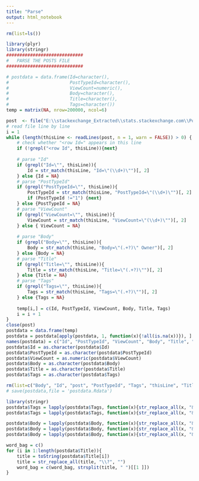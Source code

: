 ```yaml
---
title: "Parse"
output: html_notebook
---
```




```r
rm(list=ls())

library(plyr)
library(stringr)
#############################
#   PARSE THE POSTS FILE
#############################

# postdata = data.frame(Id=character(),
#                       PostTypeId=character(),
#                       ViewCount=numeric(),
#                       Body=character(),
#                       Title=character(),
#                       Tags=character())
temp = matrix(NA, nrow=200000, ncol=6)

post  <- file("E:\\stackexchange_Extracted\\stats.stackexchange.com\\Posts.xml", open = "r")
# read file line by line
i = 1
while (length(thisLine <- readLines(post, n = 1, warn = FALSE)) > 0) {
    # check whether "<row Id=" appears in this line
    if (!grepl("<row Id", thisLine)){next}
    
    # parse "Id"
    if (grepl("Id=\"", thisLine)){
        Id = str_match(thisLine, "Id=\"(\\d+)\"")[, 2]
    } else {Id = NA} 
    # parse "PostTypeId"
    if (grepl("PostTypeId=\"", thisLine)){
        PostTypeId = str_match(thisLine, "PostTypeId=\"(\\d+)\"")[, 2]
        if (PostTypeId !="1") {next}
    } else {PostTypeId = NA}
    # parse "ViewCount"
    if (grepl("ViewCount=\"", thisLine)){
        ViewCount = str_match(thisLine, "ViewCount=\"(\\d+)\"")[, 2]
    } else { ViewCount = NA}
    
    # parse "Body"
    if (grepl("Body=\"", thisLine)){
        Body = str_match(thisLine, "Body=\"(.+?)\" Owner")[, 2]
    } else {Body = NA}
    # parse "Title"
    if (grepl("Title=\"", thisLine)){
        Title = str_match(thisLine, "Title=\"(.+?)\"")[, 2]
    } else {Title = NA}
    # parse "Tags"
    if (grepl("Tags=\"", thisLine)){
        Tags = str_match(thisLine, "Tags=\"(.+?)\"")[, 2]
    } else {Tags = NA}
    
    temp[i,] = c(Id, PostTypeId, ViewCount, Body, Title, Tags)
    i = i + 1
}
close(post)
postdata = data.frame(temp)
postdata = postdata[apply(postdata, 1, function(x){!all(is.na(x))}), ]
names(postdata) = c("Id", "PostTypeId", "ViewCount", "Body", "Title", "Tags")
postdata$Id = as.character(postdata$Id)
postdata$PostTypeId = as.character(postdata$PostTypeId)
postdata$ViewCount = as.numeric(postdata$ViewCount)
postdata$Body = as.character(postdata$Body)
postdata$Title = as.character(postdata$Title)
postdata$Tags = as.character(postdata$Tags)

rm(list=c("Body", "Id", "post", "PostTypeId", "Tags", "thisLine", "Title", "ViewCount", "i", "temp"))
# save(postdata,file = 'postdata.Rdata')
```

```r
library(stringr)
postdata$Tags = lapply(postdata$Tags, function(x){str_replace_all(x, "&lt;", "<")})
postdata$Tags = lapply(postdata$Tags, function(x){str_replace_all(x, "&gt;", ">")})

postdata$Body = lapply(postdata$Body, function(x){str_replace_all(x, "&lt;p&gt;", "")})
postdata$Body = lapply(postdata$Body, function(x){str_replace_all(x, "&lt;/p&gt;&#xA;", "")})
postdata$Body = lapply(postdata$Body, function(x){str_replace_all(x, "&#xA;", "")})
```

```r
word_bag = c()
for (i in 1:length(postdata$Title)){
    title = toString(postdata$Title[i])
    title = str_replace_all(title, "\\?", "")
    word_bag = c(word_bag, strsplit(title, " ")[[1 ]])
}
```




